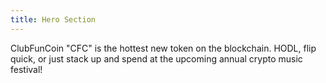 ```yaml
---
title: Hero Section
---
```


ClubFunCoin "CFC" is the hottest new token on the blockchain. HODL, flip quick, or just stack up and spend at the upcoming annual crypto music festival!